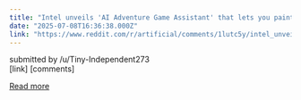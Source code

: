```yaml
---
title: "Intel unveils 'AI Adventure Game Assistant' that lets you paint a picture with your voice"
date: "2025-07-08T16:36:38.000Z"
link: "https://www.reddit.com/r/artificial/comments/1lutc5y/intel_unveils_ai_adventure_game_assistant_that/"
---
```


submitted by    /u/Tiny-Independent273  
 [link]   [comments]

[Read more](https://www.reddit.com/r/artificial/comments/1lutc5y/intel_unveils_ai_adventure_game_assistant_that/)
